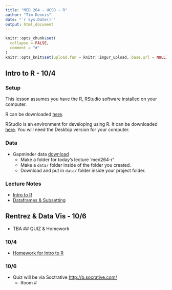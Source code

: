 ```yaml
---
title: "MED 264 - UCSD - R"
author: "Tim Dennis"
date: "`r Sys.Date()`"
output: html_document
---
```


```r
knitr::opts_chunk$set(
  collapse = FALSE,
  comment = "#"
)
knitr::opts_knit$set(upload.fun = knitr::imgur_upload, base.url = NULL)  

```

## Intro to R - 10/4
### Setup

This lesson assumes you have the R, RStudio software installed on your computer.

R can be downloaded [here](https://cran.r-project.org/mirrors.html).

RStudio is an environment for developing using R.
It can be downloaded [here](https://www.rstudio.com/products/rstudio/download/).
You will need the Desktop version for your computer.

### Data 

* Gapminder data [download](gapminder-FiveYearData.csv)
  * Make a folder for today's lecture 'med264-r'
  * Make a `data/` folder inside of the folder you created.
  * Download and put in `data/` folder inside your project folder. 
  

### Lecture Notes 

* [Intro to R](r-intro.html)
* [Dataframes & Subsetting](data-frame-subsetting.html)


## Rentrez & Data Vis - 10/6

* TBA
<!--
* Demo of <https://cran.r-project.org/web/packages/rentrez/index.html>
* Uses <a href="http://www.ncbi.nlm.nih.gov/books/NBK25500/">EUtils API</a>
* For hands on activity install R, RStudio, &amp; rentrez <a href="installr.html">Install</a>
* Examples adapted from the GitHub rentrez tutorial &lt; https://github.com/ropensci/rentrez&gt;
-->
## QUIZ & Homework

### 10/4 

* [Homework for Intro to R](homework-into-r.html)
  
### 10/6 

* Quiz will be via Soctrative  <http://b.socrative.com/>
  * Room #

<!--
Find an article to use for entrez_search() - you need the DOI
Use entrez_link() to link to databases in ncbi
Print out what databases are linked
Use entrez_fetch() to retreive you db, try 'fasta' format or use ?entrez_fetch to see what other formats work.
Print out the returned object cat() prints a concatenated object, substr will grab a slice of the character returned.
-->
